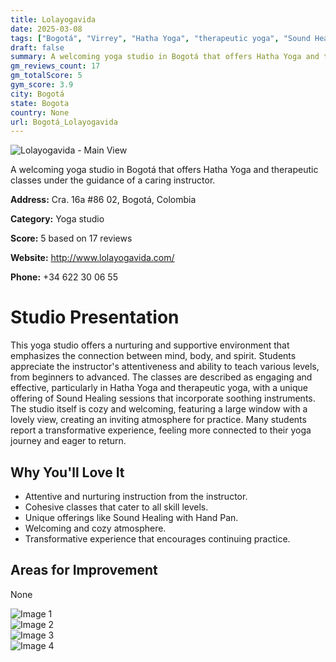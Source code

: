 ```yaml
---
title: Lolayogavida
date: 2025-03-08
tags: ["Bogotá", "Virrey", "Hatha Yoga", "therapeutic yoga", "Sound Healing", "welcoming", "nurturing", "Bogotá"]  
draft: false
summary: A welcoming yoga studio in Bogotá that offers Hatha Yoga and therapeutic classes under the guidance of a caring instructor.
gm_reviews_count: 17
gm_totalScore: 5
gym_score: 3.9
city: Bogotá
state: Bogota
country: None
url: Bogotá_Lolayogavida
---
```


<div className="aspect-[16/9] relative my-8">
  <img 
    src="https://lh5.googleusercontent.com/p/AF1QipP28aMZdYlPE6p2LYMpGQiro0lCzf5VBghrFs9B=w1920-h1080-k-no"
    alt="Lolayogavida - Main View"
    className="object-cover absolute inset-0 w-full h-full rounded-lg"
  />
</div>

A welcoming yoga studio in Bogotá that offers Hatha Yoga and therapeutic classes under the guidance of a caring instructor.

**Address:** Cra. 16a #86 02, Bogotá, Colombia

**Category:** Yoga studio

**Score:** 5 based on 17 reviews

**Website:** http://www.lolayogavida.com/

**Phone:** +34 622 30 06 55

# Studio Presentation

This yoga studio offers a nurturing and supportive environment that emphasizes the connection between mind, body, and spirit. Students appreciate the instructor's attentiveness and ability to teach various levels, from beginners to advanced. The classes are described as engaging and effective, particularly in Hatha Yoga and therapeutic yoga, with a unique offering of Sound Healing sessions that incorporate soothing instruments. The studio itself is cozy and welcoming, featuring a large window with a lovely view, creating an inviting atmosphere for practice. Many students report a transformative experience, feeling more connected to their yoga journey and eager to return.

## Why You'll Love It

- Attentive and nurturing instruction from the instructor.
- Cohesive classes that cater to all skill levels.
- Unique offerings like Sound Healing with Hand Pan.
- Welcoming and cozy atmosphere.
- Transformative experience that encourages continuing practice.

## Areas for Improvement

None

<div className="grid grid-cols-1 xl:grid-cols-2 gap-4 my-8">
<div className="aspect-[4/3] relative"><img src="https://lh5.googleusercontent.com/p/AF1QipMv_DT9mTSzCB6y3MQUnan3FGYgAJ4OPhxJXpIT=w1920-h1080-k-no" alt="Image 1" className="object-cover absolute inset-0 w-full h-full rounded-lg" /></div>
<div className="aspect-[4/3] relative"><img src="https://lh5.googleusercontent.com/p/AF1QipOdhDvRsfEjnnhRv3aESWZaV7874NWBjtcXDzEh=w1920-h1080-k-no" alt="Image 2" className="object-cover absolute inset-0 w-full h-full rounded-lg" /></div>
<div className="aspect-[4/3] relative"><img src="https://lh5.googleusercontent.com/p/AF1QipNOXzOuI-z7Jt5c7aiJkpAU7XlMufMKkCtdH54e=w1920-h1080-k-no" alt="Image 3" className="object-cover absolute inset-0 w-full h-full rounded-lg" /></div>
<div className="aspect-[4/3] relative"><img src="https://lh5.googleusercontent.com/p/AF1QipOK_WMdOpbjDc8os98qOQRu3nGGXxFqB1BCGCxr=w1920-h1080-k-no" alt="Image 4" className="object-cover absolute inset-0 w-full h-full rounded-lg" /></div>
</div>
